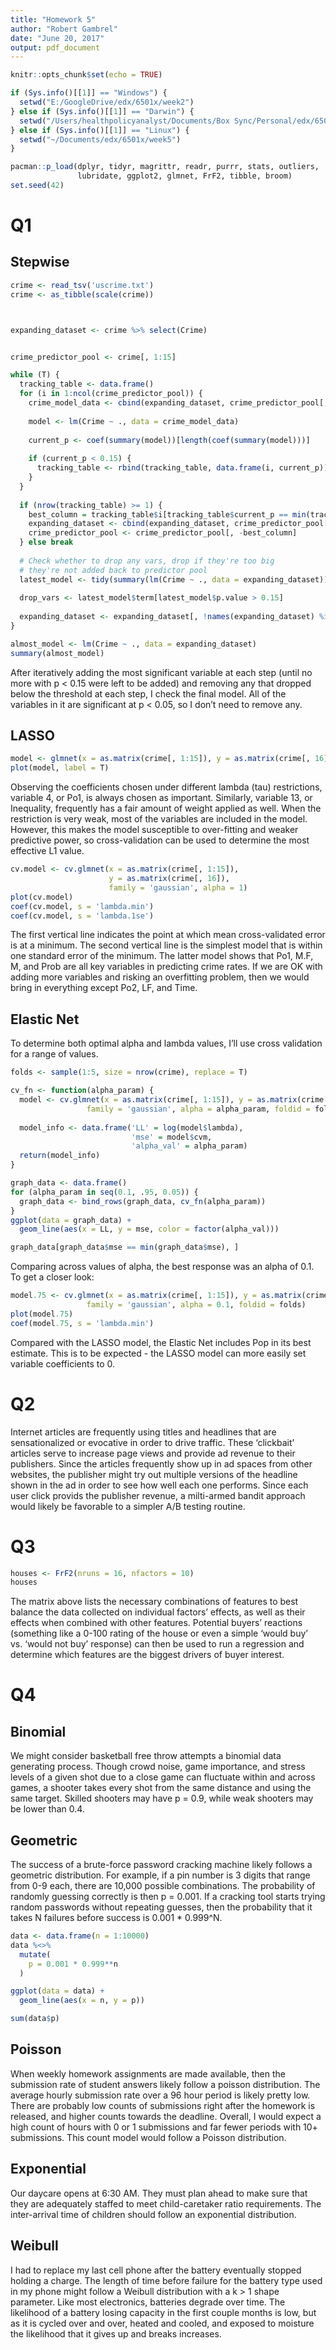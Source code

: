 ```yaml
---
title: "Homework 5"
author: "Robert Gambrel"
date: "June 20, 2017"
output: pdf_document
---
```


```r
knitr::opts_chunk$set(echo = TRUE)

if (Sys.info()[[1]] == "Windows") {
  setwd("E:/GoogleDrive/edx/6501x/week2")
} else if (Sys.info()[[1]] == "Darwin") {
  setwd("/Users/healthpolicyanalyst/Documents/Box Sync/Personal/edx/6501x/week2")
} else if (Sys.info()[[1]] == "Linux") {
  setwd("~/Documents/edx/6501x/week5")
}

```

```r

pacman::p_load(dplyr, tidyr, magrittr, readr, purrr, stats, outliers, 
               lubridate, ggplot2, glmnet, FrF2, tibble, broom)
set.seed(42)
```

# Q1

## Stepwise
```r
crime <- read_tsv('uscrime.txt')
crime <- as_tibble(scale(crime))



expanding_dataset <- crime %>% select(Crime)


crime_predictor_pool <- crime[, 1:15]

while (T) {
  tracking_table <- data.frame()
  for (i in 1:ncol(crime_predictor_pool)) {
    crime_model_data <- cbind(expanding_dataset, crime_predictor_pool[, i])
  
    model <- lm(Crime ~ ., data = crime_model_data)
  
    current_p <- coef(summary(model))[length(coef(summary(model)))]
    
    if (current_p < 0.15) {
      tracking_table <- rbind(tracking_table, data.frame(i, current_p))
    }
  }
  
  if (nrow(tracking_table) >= 1) {
    best_column = tracking_table$i[tracking_table$current_p == min(tracking_table$current_p)]
    expanding_dataset <- cbind(expanding_dataset, crime_predictor_pool[, best_column])
    crime_predictor_pool <- crime_predictor_pool[, -best_column]
  } else break
  
  # Check whether to drop any vars, drop if they're too big
  # they're not added back to predictor pool
  latest_model <- tidy(summary(lm(Crime ~ ., data = expanding_dataset)))
  
  drop_vars <- latest_model$term[latest_model$p.value > 0.15]
  
  expanding_dataset <- expanding_dataset[, !names(expanding_dataset) %in% drop_vars]
}

almost_model <- lm(Crime ~ ., data = expanding_dataset)
summary(almost_model)

```
After iteratively adding the most significant variable at each step (until no more with p < 0.15 were left to be added) and removing any that dropped below the threshold at each step, I check the final model. All of the variables in it are significant at p < 0.05, so I don't need to remove any.

## LASSO

```r
model <- glmnet(x = as.matrix(crime[, 1:15]), y = as.matrix(crime[, 16]), family = 'gaussian', alpha = 1)
plot(model, label = T)

```
Observing the coefficients chosen under different lambda (tau) restrictions, variable 4, or Po1, is always chosen as important. Similarly, variable 13, or Inequality, frequently has a fair amount of weight applied as well. When the restriction is very weak, most of the variables are included in the model. However, this makes the model susceptible to over-fitting and weaker predictive power, so cross-validation can be used to determine the most effective L1 value.

```r
cv.model <- cv.glmnet(x = as.matrix(crime[, 1:15]), 
                      y = as.matrix(crime[, 16]), 
                      family = 'gaussian', alpha = 1)
plot(cv.model)
coef(cv.model, s = 'lambda.min')
coef(cv.model, s = 'lambda.1se')
```
The first vertical line indicates the point at which mean cross-validated error is at a minimum. The second vertical line is the simplest model that is within one standard error of the minimum. The latter model shows that Po1, M.F, M, and Prob are all key variables in predicting crime rates. If we are OK with adding more variables and risking an overfitting problem, then we would bring in everything except Po2, LF, and Time.

## Elastic Net
To determine both optimal alpha and lambda values, I'll use cross validation for a range of values.
```r
folds <- sample(1:5, size = nrow(crime), replace = T)

cv_fn <- function(alpha_param) {
  model <- cv.glmnet(x = as.matrix(crime[, 1:15]), y = as.matrix(crime[, 16]), 
                 family = 'gaussian', alpha = alpha_param, foldid = folds)
  
  model_info <- data.frame('LL' = log(model$lambda),
                           'mse' = model$cvm,
                           'alpha_val' = alpha_param)
  return(model_info)
}

graph_data <- data.frame()
for (alpha_param in seq(0.1, .95, 0.05)) {
  graph_data <- bind_rows(graph_data, cv_fn(alpha_param))
}
ggplot(data = graph_data) +
  geom_line(aes(x = LL, y = mse, color = factor(alpha_val)))

graph_data[graph_data$mse == min(graph_data$mse), ]

```
Comparing across values of alpha, the best response was an alpha of 0.1. To get a closer look:
```r
model.75 <- cv.glmnet(x = as.matrix(crime[, 1:15]), y = as.matrix(crime[, 16]), 
                 family = 'gaussian', alpha = 0.1, foldid = folds)
plot(model.75)
coef(model.75, s = 'lambda.min')

```
Compared with the LASSO model, the Elastic Net includes Pop in its best estimate. This is to be expected - the LASSO model can more easily set variable coefficients to 0.

# Q2

Internet articles are frequently using titles and headlines that are sensationalized or evocative in order to drive traffic. These 'clickbait' articles serve to increase page views and provide ad revenue to their publishers. Since the articles frequently show up in ad spaces from other websites, the publisher might try out multiple versions of the headline shown in the ad in order to see how well each one performs. Since each user click provids the publisher revenue, a milti-armed bandit approach would likely be favorable to a simpler A/B testing routine.

# Q3

```r
houses <- FrF2(nruns = 16, nfactors = 10)
houses
```
The matrix above lists the necessary combinations of features to best balance the data collected on individual factors' effects, as well as their effects when combined with other features. Potential buyers' reactions (something like a 0-100 rating of the house or even a simple 'would buy' vs. 'would not buy' response) can then be used to run a regression and determine which features are the biggest drivers of buyer interest.

# Q4

## Binomial

We might consider basketball free throw attempts a binomial data generating process. Though crowd noise, game importance, and stress levels of a given shot due to a close game can fluctuate within and across games, a shooter takes every shot from the same distance and using the same target. Skilled shooters may have p = 0.9, while weak shooters may be lower than 0.4.

## Geometric

The success of a brute-force password cracking machine likely follows a geometric distribution. For example, if a pin number is 3 digits that range from 0-9 each, there are 10,000 possible combinations. The probability of randomly guessing correctly is then p = 0.001. If a cracking tool starts trying random passwords without repeating guesses, then the probability that it takes N failures before success is 0.001 * 0.999^N.

```r
data <- data.frame(n = 1:10000)
data %<>%
  mutate(
    p = 0.001 * 0.999**n
  )

ggplot(data = data) +
  geom_line(aes(x = n, y = p))

sum(data$p)
```

## Poisson

When weekly homework assignments are made available, then the submission rate of student answers likely follow a poisson distribution. The average hourly submission rate over a 96 hour period is likely pretty low. There are probably low counts of submissions right after the homework is released, and higher counts towards the deadline. Overall, I would expect a high count of hours with 0 or 1 submissions and far fewer periods with 10+ submissions. This count model would follow a Poisson distribution.

## Exponential

Our daycare opens at 6:30 AM. They must plan ahead to make sure that they are adequately staffed to meet child-caretaker ratio requirements. The inter-arrival time of children should follow an exponential distribution.

## Weibull

I had to replace my last cell phone after the battery eventually stopped holding a charge. The length of time before failure for the battery type used in my phone might follow a Weibull distribution with a k > 1 shape parameter. Like most electronics, batteries degrade over time. The likelihood of a battery losing capacity in the first couple months is low, but as it is cycled over and over, heated and cooled, and exposed to moisture the likelihood that it gives up and breaks increases.